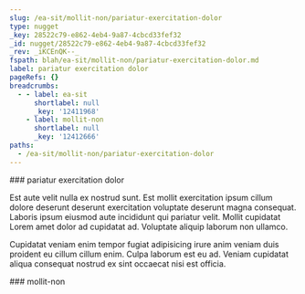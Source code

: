 ```yaml
---
slug: /ea-sit/mollit-non/pariatur-exercitation-dolor
type: nugget
_key: 28522c79-e862-4eb4-9a87-4cbcd33fef32
_id: nugget/28522c79-e862-4eb4-9a87-4cbcd33fef32
_rev: _iKCEnQK--_
fspath: blah/ea-sit/mollit-non/pariatur-exercitation-dolor.md
label: pariatur exercitation dolor
pageRefs: {}
breadcrumbs:
  - - label: ea-sit
      shortlabel: null
      _key: '12411968'
    - label: mollit-non
      shortlabel: null
      _key: '12412666'
paths:
  - /ea-sit/mollit-non/pariatur-exercitation-dolor
---
```


<NuggetArea>
<Nugget slug="/ea-sit/mollit-non/pariatur-exercitation-dolor" type="nugget" _key="28522c79-e862-4eb4-9a87-4cbcd33fef32" _id="nugget/28522c79-e862-4eb4-9a87-4cbcd33fef32" _rev="_iKCEnQK--_" fspath="blah/ea-sit/mollit-non/pariatur-exercitation-dolor.md" label="pariatur exercitation dolor" paths="/ea-sit/mollit-non/pariatur-exercitation-dolor">
<NuggetBody>
### pariatur exercitation dolor

Est aute velit nulla ex nostrud sunt. Est mollit exercitation ipsum cillum dolore deserunt deserunt exercitation voluptate deserunt magna consequat. Laboris ipsum eiusmod aute incididunt qui pariatur velit. Mollit cupidatat Lorem amet dolor ad cupidatat ad. Voluptate aliquip laborum non ullamco.

Cupidatat veniam enim tempor fugiat adipisicing irure anim veniam duis proident eu cillum cillum enim. Culpa laborum est eu ad. Veniam cupidatat aliqua consequat nostrud ex sint occaecat nisi est officia.

</NuggetBody>
<Breadcrumbs>
<Crumbs>
<Crumb _key="12411968" label="ea-sit" /><Crumb _key="12412666" label="mollit-non" />
</Crumbs>
</Breadcrumbs>
</Nugget>

<NuggetsInbound>
</NuggetsInbound>
<NuggetsOutbound>
</NuggetsOutbound>
</NuggetArea>
<PassagesInbound>
<Passage direction="inbound" type="passage" _key="12412666" _id="passage/12412666" _rev="_iKCEnPe--A" label="mollit-non" passage="mollit-non" fspath="blah/ea-sit/mollit-non" paths="/ea-sit/mollit-non" slug="/ea-sit/mollit-non">
<NuggetBody>
### mollit-non

</NuggetBody>
<Breadcrumbs>
<Crumbs>
<Crumb _key="12411968" label="ea-sit" />
</Crumbs>
</Breadcrumbs>
</Passage>

</PassagesInbound>
<PassagesOutbound>
</PassagesOutbound>